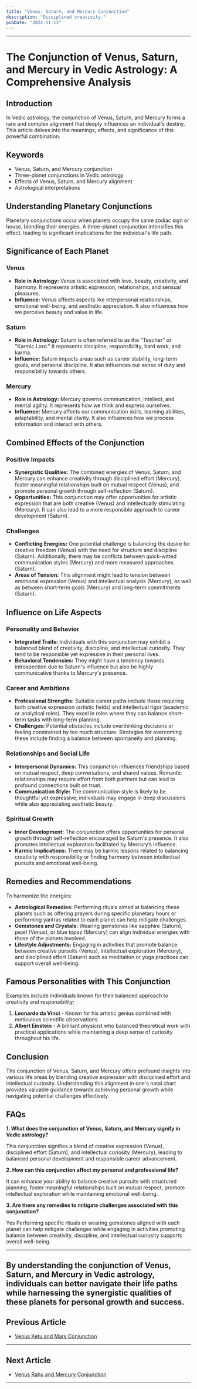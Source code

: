 ```yaml
---
title: "Venus, Saturn, and Mercury Conjunction"
description: "Disciplined creativity."
pubDate: "2024-11-13"
---
```


---

# The Conjunction of Venus, Saturn, and Mercury in Vedic Astrology: A Comprehensive Analysis

## Introduction

In Vedic astrology, the conjunction of Venus, Saturn, and Mercury forms a rare and complex alignment that deeply influences an individual's destiny. This article delves into the meanings, effects, and significance of this powerful combination.

## Keywords

- Venus, Saturn, and Mercury conjunction
- Three-planet conjunctions in Vedic astrology
- Effects of Venus, Saturn, and Mercury alignment
- Astrological interpretations

## Understanding Planetary Conjunctions

Planetary conjunctions occur when planets occupy the same zodiac sign or house, blending their energies. A three-planet conjunction intensifies this effect, leading to significant implications for the individual's life path.

## Significance of Each Planet

### Venus

- **Role in Astrology:** Venus is associated with love, beauty, creativity, and harmony. It represents artistic expression, relationships, and sensual pleasures.
- **Influence:** Venus affects aspects like interpersonal relationships, emotional well-being, and aesthetic appreciation. It also influences how we perceive beauty and value in life.

### Saturn

- **Role in Astrology:** Saturn is often referred to as the "Teacher" or "Karmic Lord." It represents discipline, responsibility, hard work, and karma.
- **Influence:** Saturn impacts areas such as career stability, long-term goals, and personal discipline. It also influences our sense of duty and responsibility towards others.

### Mercury

- **Role in Astrology:** Mercury governs communication, intellect, and mental agility. It represents how we think and express ourselves.
- **Influence:** Mercury affects our communication skills, learning abilities, adaptability, and mental clarity. It also influences how we process information and interact with others.

## Combined Effects of the Conjunction

### Positive Impacts

- **Synergistic Qualities:** The combined energies of Venus, Saturn, and Mercury can enhance creativity through disciplined effort (Mercury), foster meaningful relationships built on mutual respect (Venus), and promote personal growth through self-reflection (Saturn).
- **Opportunities:** This conjunction may offer opportunities for artistic expression that are both creative (Venus) and intellectually stimulating (Mercury). It can also lead to a more responsible approach to career development (Saturn).

### Challenges

- **Conflicting Energies:** One potential challenge is balancing the desire for creative freedom (Venus) with the need for structure and discipline (Saturn). Additionally, there may be conflicts between quick-witted communication styles (Mercury) and more measured approaches (Saturn).
- **Areas of Tension:** This alignment might lead to tension between emotional expression (Venus) and intellectual analysis (Mercury), as well as between short-term goals (Mercury) and long-term commitments (Saturn).

## Influence on Life Aspects

### Personality and Behavior

- **Integrated Traits:** Individuals with this conjunction may exhibit a balanced blend of creativity, discipline, and intellectual curiosity. They tend to be responsible yet expressive in their personal lives.
- **Behavioral Tendencies:** They might have a tendency towards introspection due to Saturn's influence but also be highly communicative thanks to Mercury's presence.

### Career and Ambitions

- **Professional Strengths:** Suitable career paths include those requiring both creative expression (artistic fields) and intellectual rigor (academic or analytical roles). They excel in roles where they can balance short-term tasks with long-term planning.
- **Challenges:** Potential obstacles include overthinking decisions or feeling constrained by too much structure. Strategies for overcoming these include finding a balance between spontaneity and planning.

### Relationships and Social Life

- **Interpersonal Dynamics:** This conjunction influences friendships based on mutual respect, deep conversations, and shared values. Romantic relationships may require effort from both partners but can lead to profound connections built on trust.
- **Communication Style:** The communication style is likely to be thoughtful yet expressive; individuals may engage in deep discussions while also appreciating aesthetic beauty.

### Spiritual Growth

- **Inner Development:** The conjunction offers opportunities for personal growth through self-reflection encouraged by Saturn's presence. It also promotes intellectual exploration facilitated by Mercury’s influence.
- **Karmic Implications:** There may be karmic lessons related to balancing creativity with responsibility or finding harmony between intellectual pursuits and emotional well-being.

## Remedies and Recommendations

To harmonize the energies:

- **Astrological Remedies:** Performing rituals aimed at balancing these planets such as offering prayers during specific planetary hours or performing yantras related to each planet can help mitigate challenges.
- **Gemstones and Crystals:** Wearing gemstones like sapphire (Saturn), pearl (Venus), or blue topaz (Mercury) can align individual energies with those of the planets involved.
- **Lifestyle Adjustments:** Engaging in activities that promote balance between creative pursuits (Venus), intellectual exploration (Mercury), and disciplined effort (Saturn) such as meditation or yoga practices can support overall well-being.

## Famous Personalities with This Conjunction

Examples include individuals known for their balanced approach to creativity and responsibility:

1. **Leonardo da Vinci** - Known for his artistic genius combined with meticulous scientific observations.
2. **Albert Einstein** - A brilliant physicist who balanced theoretical work with practical applications while maintaining a deep sense of curiosity throughout his life.

## Conclusion

The conjunction of Venus, Saturn, and Mercury offers profound insights into various life areas by blending creative expression with disciplined effort and intellectual curiosity. Understanding this alignment in one's natal chart provides valuable guidance towards achieving personal growth while navigating potential challenges effectively.

## FAQs

**1. What does the conjunction of Venus, Saturn, and Mercury signify in Vedic astrology?**

This conjunction signifies a blend of creative expression (Venus), disciplined effort (Saturn), and intellectual curiosity (Mercury), leading to balanced personal development and responsible career advancement.

**2. How can this conjunction affect my personal and professional life?**

It can enhance your ability to balance creative pursuits with structured planning, foster meaningful relationships built on mutual respect, promote intellectual exploration while maintaining emotional well-being.

**3. Are there any remedies to mitigate challenges associated with this conjunction?**

Yes Performing specific rituals or wearing gemstones aligned with each planet can help mitigate challenges while engaging in activities promoting balance between creativity, discipline, and intellectual curiosity supports overall well-being.


---

By understanding the conjunction of Venus, Saturn, and Mercury in Vedic astrology, individuals can better navigate their life paths while harnessing the synergistic qualities of these planets for personal growth and success.
---

## Previous Article
- [Venus Ketu and Mars Conjunction](11060309_Venus_Ketu_and_Mars_Conjunction.mdx)

---

## Next Article
- [Venus Rahu and Mercury Conjunction](11060408_Venus_Rahu_and_Mercury_Conjunction.mdx)

---
